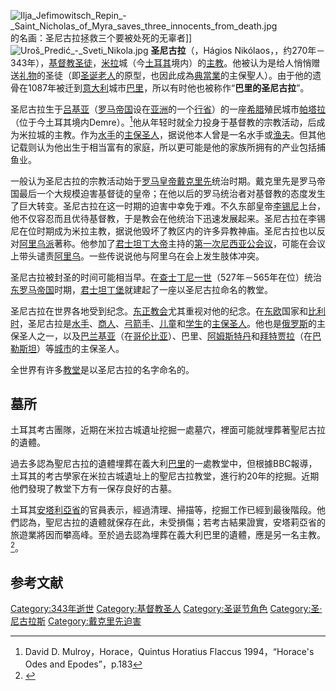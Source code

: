 {{other uses}}
{{Refimprove|time=2019-12-23T08:59:04+00:00}}
[[File:Ilja_Jefimowitsch_Repin_-_Saint_Nicholas_of_Myra_saves_three_innocents_from_death.jpg|thumb]]的名画：圣尼古拉拯救三个要被处死的无辜者]]
[[File:Uroš_Predić_-_Sveti_Nikola.jpg|thumb]]
'''圣尼古拉'''（{{lang-el|Άγιος Νικόλαος}}，Hágios Nikólaos，{{lang-la|Sanctus Nicolaus}}，约270年－343年），[[基督教|基督教]][[基督教圣人|圣徒]]，[[米拉_(土耳其)|米拉]]城（今[[土耳其|土耳其]]境内）的[[主教|主教]]。他被认为是给人悄悄赠送[[礼物|礼物]]的圣徒（即[[圣诞老人|圣诞老人]]的原型，也因此成為[[典當業|典當業]]的主保聖人）。由于他的遗骨在1087年被迁到[[意大利|意大利]]城市[[巴里|巴里]]，所以有时他也被称作“'''巴里的圣尼古拉'''”。

圣尼古拉生于[[吕基亚|吕基亚]]（[[罗马帝国|罗马帝国]]设在[[亚洲|亚洲]]的一个[[罗马行省|行省]]）的一座[[希腊|希腊]]殖民城市[[帕塔拉|帕塔拉]]（位于今土耳其境内Demre）。<ref> David D. Mulroy，Horace，Quintus Horatius Flaccus 1994，“Horace's Odes and Epodes”，p.183</ref>他从年轻时就全力投身于基督教的宗教活动，后成为米拉城的主教。作为[[水手|水手]]的[[主保圣人|主保圣人]]，据说他本人曾是一名水手或[[渔夫|渔夫]]。但其他记载则认为他出生于相当富有的家庭，所以更可能是他的家族所拥有的产业包括捕鱼业。

一般认为圣尼古拉的宗教活动始于[[罗马皇帝|罗马皇帝]][[戴克里先|戴克里先]]统治时期。戴克里先是罗马帝国最后一个大规模迫害基督徒的皇帝；在他以后的罗马统治者对基督教的态度发生了巨大转变。圣尼古拉在这一时期的迫害中幸免于难。不久东部皇帝[[李锡尼|李锡尼]]上台，他不仅容忍而且优待基督教，于是教会在他统治下迅速发展起来。圣尼古拉在李锡尼在位时期成为米拉主教，据说他毁坏了教区内的许多异教神庙。圣尼古拉也以反对[[阿里乌派|阿里乌派]]著称。他参加了[[君士坦丁大帝|君士坦丁大帝]]主持的[[第一次尼西亚公会议|第一次尼西亚公会议]]，可能在会议上带头谴责[[阿里乌|阿里乌]]。一些传说说他与阿里乌在会上发生肢体冲突。

圣尼古拉被封圣的时间可能相当早。在[[查士丁尼一世|查士丁尼一世]]（527年－565年在位）统治[[东罗马帝国|东罗马帝国]]时期，[[君士坦丁堡|君士坦丁堡]]就建起了一座以圣尼古拉命名的教堂。

圣尼古拉在世界各地受到纪念。[[东正教会|东正教会]]尤其重视对他的纪念。在[[东欧|东欧]]国家和[[比利时|比利时]]，圣尼古拉是[[水手|水手]]、[[商人|商人]]、[[弓箭手|弓箭手]]、[[儿童|儿童]]和[[学生|学生]]的[[主保圣人|主保圣人]]。他也是[[俄罗斯|俄罗斯]]的主保圣人之一，以及[[巴兰基亚|巴兰基亚]]（在[[哥伦比亚|哥伦比亚]]）、巴里、[[阿姆斯特丹|阿姆斯特丹]]和[[拜特贾拉|拜特贾拉]]（在[[巴勒斯坦|巴勒斯坦]]）等[[城市|城市]]的主保圣人。

全世界有许多[[教堂|教堂]]是以圣尼古拉的名字命名的。

==墓所==
土耳其考古團隊，近期在米拉古城遺址挖掘一處墓穴，裡面可能就埋葬著聖尼古拉的遺體。

過去多認為聖尼古拉的遺體埋葬在義大利[[巴里|巴里]]的一處教堂中，但根據BBC報導，土耳其的考古學家在米拉古城遺址上的聖尼古拉教堂，進行約20年的挖掘。近期他們發現了教堂下方有一保存良好的古墓。

土耳其[[安塔利亞省|安塔利亞省]]的官員表示，經過清理、掃描等，挖掘工作已經到最後階段。他們認為，聖尼古拉的遺體就保存在此，未受損傷；若考古結果證實，安塔莉亞省的旅遊業將因而攀高峰。至於過去認為埋葬在義大利巴里的遺體，應是另一名主教。<ref>{{cite news |url=http://www.chinatimes.com/realtimenews/20171008000013-260408 |title=土耳其考古挖到墓 疑為聖誕老人本尊！ |date=2017-10-08 |accessdate=2017-10-08 |archive-date=2017-10-08 |archive-url=https://web.archive.org/web/20171008130543/http://www.chinatimes.com/realtimenews/20171008000013-260408 |dead-url=no }}</ref>。

== 参考文献 ==
<references />

{{Authority control}}
[[Category:343年逝世|Category:343年逝世]]
[[Category:基督教圣人|Category:基督教圣人]]
[[Category:圣诞节角色|Category:圣诞节角色]]
[[Category:圣·尼古拉斯|Category:圣·尼古拉斯]]
[[Category:戴克里先迫害|Category:戴克里先迫害]]
